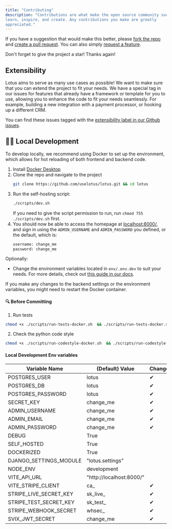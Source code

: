 ```yaml
---
title: "Contributing"
description: "Contributions are what make the open source community such an amazing place to
learn, inspire, and create. Any contributions you make are greatly
appreciated."
---
```


If you have a suggestion that would make this better, please
[fork the repo](https://github.com/uselotus/lotus) and
[create a pull request](https://makeapullrequest.com/). You can also simply
[request a feature](https://github.com/uselotus/lotus/issues/new?assignees=&labels=&template=feature%5Frequest.md&title=).

Don't forget to give the project a star! Thanks again!

## Extensibility

Lotus aims to serve as many use cases as possible! We want to make sure that you
can extend the project to fit your needs. We have a special tag in our issues
for features that already have a framework or template for you to use, allowing
you to enhance the code to fit your needs seamlessly. For example, building a
new integration with a payment processor, or hooking up a different CRM.

You can find these issues tagged with the
[extensibility label in our Github issues](https://github.com/uselotus/lotus/issues?q=is%3Aopen+is%3Aissue+label%3Aextensibility).

## 👷‍♂️ Local Development

To develop locally, we recommend using Docker to set up the
environment, which allows for hot reloading of both frontend and backend code.

1. Install [Docker Desktop](https://www.docker.com/products/docker-desktop/)
2. Clone the repo and navigate to the project
   ```sh
   git clone https://github.com/uselotus/lotus.git && cd lotus
   ```
3. Run the self-hosting script:
   ```sh
   ./scripts/dev.sh
   ```
   If you need to give the script permission to run, run `chmod 755 ./scripts/dev.sh` first.
4. You should now be able to access the homepage at [localhost:8000/](http://localhost:8000/), and sign in using the `ADMIN_USERNAME` and `ADMIN_PASSWORD` you defined, or the default, which is:
   ```py
   username: change_me
   password: change_me
   ```

Optionally:

- Change the environment variables located in `env/.env.dev` to suit your needs. For more details, check out [this guide in our docs](https://docs.uselotus.io/docs/overview/self-hosting).

If you make any changes to the backend settings or the environment variables, you might need to restart the Docker container.

#### 🔍 Before Committing

1. Run tests

```bash
chmod +x ./scripts/run-tests-docker.sh  && ./scripts/run-tests-docker.sh
```

2. Check the python code style

```bash
chmod +x ./scripts/run-codestyle-docker.sh  && ./scripts/run-codestyle-docker.sh
```

#### Local Development Env variables

| Variable Name          | (Default) Value          | Change? |
| ---------------------- | ------------------------ | ------- |
| POSTGRES_USER          | lotus                    | ✔       |
| POSTGRES_DB            | lotus                    | ✔       |
| POSTGRES_PASSWORD      | lotus                    | ✔       |
| SECRET_KEY             | change_me                | ✔       |
| ADMIN_USERNAME         | change_me                | ✔       |
| ADMIN_EMAIL            | change_me                | ✔       |
| ADMIN_PASSWORD         | change_me                | ✔       |
| DEBUG                  | True                     |         |
| SELF_HOSTED            | True                     |         |
| DOCKERIZED             | True                     |         |
| DJANGO_SETTINGS_MODULE | "lotus.settings"         |         |
| NODE_ENV               | development              |         |
| VITE_API_URL           | "http://localhost:8000/" |         |
| VITE_STRIPE_CLIENT     | ca\_                     | ✔       |
| STRIPE_LIVE_SECRET_KEY | sk_live\_                | ✔       |
| STRIPE_TEST_SECRET_KEY | sk_test\_                | ✔       |
| STRIPE_WEBHOOK_SECRET  | whsec\_                  | ✔       |
| SVIX_JWT_SECRET        | change_me                | ✔       |
